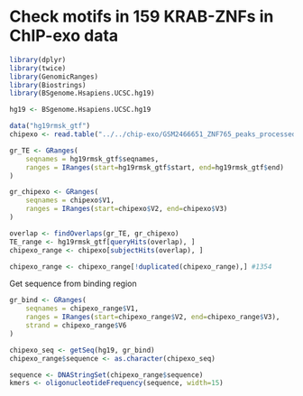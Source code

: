 # Check motifs in 159 KRAB-ZNFs in ChIP-exo data

```r
library(dplyr)
library(twice)
library(GenomicRanges)
library(Biostrings)
library(BSgenome.Hsapiens.UCSC.hg19)

hg19 <- BSgenome.Hsapiens.UCSC.hg19
```

```r
data("hg19rmsk_gtf")
chipexo <- read.table("../../chip-exo/GSM2466651_ZNF765_peaks_processed_score_signal_exo.bed")
```

```r
gr_TE <- GRanges(
    seqnames = hg19rmsk_gtf$seqnames,
    ranges = IRanges(start=hg19rmsk_gtf$start, end=hg19rmsk_gtf$end)
)

gr_chipexo <- GRanges(
    seqnames = chipexo$V1,
    ranges = IRanges(start=chipexo$V2, end=chipexo$V3)
)

overlap <- findOverlaps(gr_TE, gr_chipexo)
TE_range <- hg19rmsk_gtf[queryHits(overlap), ]
chipexo_range <- chipexo[subjectHits(overlap), ]

chipexo_range <- chipexo_range[!duplicated(chipexo_range),] #1354
```

Get sequence from binding region
```r
gr_bind <- GRanges(
    seqnames = chipexo_range$V1,
    ranges = IRanges(start=chipexo_range$V2, end=chipexo_range$V3),
    strand = chipexo_range$V6
)

chipexo_seq <- getSeq(hg19, gr_bind)
chipexo_range$sequence <- as.character(chipexo_seq)
```


```r
sequence <- DNAStringSet(chipexo_range$sequence)
kmers <- oligonucleotideFrequency(sequence, width=15)

```

